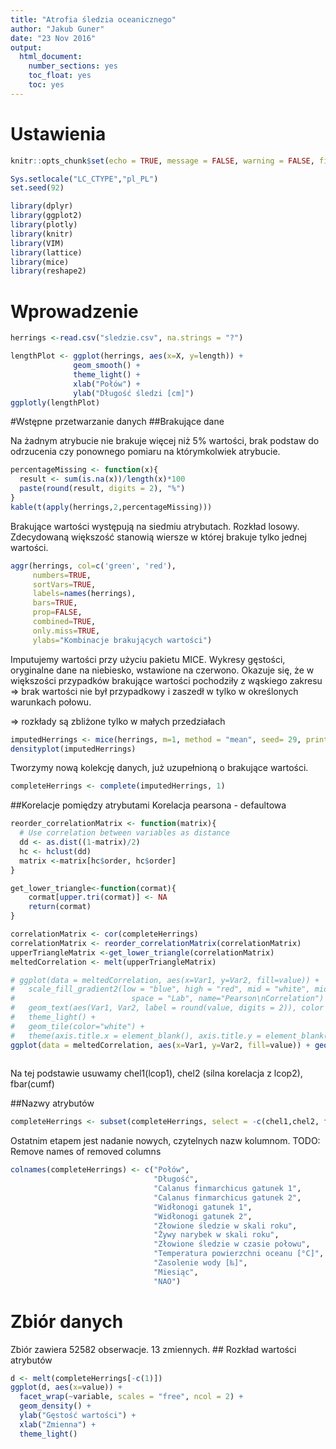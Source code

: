 ```yaml
---
title: "Atrofia śledzia oceanicznego"
author: "Jakub Guner"
date: "23 Nov 2016"
output: 
  html_document:
    number_sections: yes
    toc_float: yes
    toc: yes
---
```

# Ustawienia
```r
knitr::opts_chunk$set(echo = TRUE, message = FALSE, warning = FALSE, fig.align="center")
```

```r
Sys.setlocale("LC_CTYPE","pl_PL")
set.seed(92)
```
<!-- <div style="width:600px; height=400px"> -->
<!-- ![Śledź oceaniczny (*Clupea harengus*), Źródło: Wikimedia](https://upload.wikimedia.org/wikipedia/commons/a/a6/Clupea_harengus_Gervais.jpg) -->
<!-- </div> -->

```r
library(dplyr)
library(ggplot2)
library(plotly)
library(knitr)
library(VIM)
library(lattice)
library(mice)
library(reshape2)
```
# Wprowadzenie

```r
herrings <-read.csv("sledzie.csv", na.strings = "?")
```

```r
lengthPlot <- ggplot(herrings, aes(x=X, y=length)) + 
              geom_smooth() + 
              theme_light() + 
              xlab("Połów") + 
              ylab("Długość śledzi [cm]")
ggplotly(lengthPlot)
```

#Wstępne przetwarzanie danych
##Brakujące dane

Na żadnym atrybucie nie brakuje więcej niż 5% wartości, brak podstaw do odrzucenia czy ponownego pomiaru na którymkolwiek atrybucie.

```r
percentageMissing <- function(x){
  result <- sum(is.na(x))/length(x)*100
  paste(round(result, digits = 2), "%")
}
kable(t(apply(herrings,2,percentageMissing)))
```

Brakujące wartości występują na siedmiu atrybutach. Rozkład losowy. Zdecydowaną większość stanowią wiersze w której brakuje tylko jednej wartości.

```r
aggr(herrings, col=c('green', 'red'), 
     numbers=TRUE, 
     sortVars=TRUE, 
     labels=names(herrings), 
     bars=TRUE, 
     prop=FALSE, 
     combined=TRUE, 
     only.miss=TRUE, 
     ylabs="Kombinacje brakujących wartości")
```

Imputujemy wartości przy użyciu pakietu MICE. Wykresy gęstości, oryginalne dane na niebiesko, wstawione na czerwono. Okazuje się, że w większości przypadków brakujące wartości pochodziły z wąskiego zakresu => brak wartości nie był przypadkowy i zaszedł w tylko w określonych warunkach połowu. 

=> rozkłady są zbliżone tylko w małych przedziałach

```r
imputedHerrings <- mice(herrings, m=1, method = "mean", seed= 29, print=FALSE)
densityplot(imputedHerrings)

```


Tworzymy nową kolekcję danych, już uzupełnioną o brakujące wartości. 
```r
completeHerrings <- complete(imputedHerrings, 1)
```

##Korelacje pomiędzy atrybutami
Korelacja pearsona - defaultowa

```r
reorder_correlationMatrix <- function(matrix){
  # Use correlation between variables as distance
  dd <- as.dist((1-matrix)/2)
  hc <- hclust(dd)
  matrix <-matrix[hc$order, hc$order]
}

get_lower_triangle<-function(cormat){
    cormat[upper.tri(cormat)] <- NA
    return(cormat)
}

correlationMatrix <- cor(completeHerrings)
correlationMatrix <- reorder_correlationMatrix(correlationMatrix)
upperTriangleMatrix <-get_lower_triangle(correlationMatrix)
meltedCorrelation <- melt(upperTriangleMatrix)

# ggplot(data = meltedCorrelation, aes(x=Var1, y=Var2, fill=value)) +
#   scale_fill_gradient2(low = "blue", high = "red", mid = "white", midpoint = 0, limit = c(-1,1), 
#                          space = "Lab", name="Pearson\nCorrelation") + 
#   geom_text(aes(Var1, Var2, label = round(value, digits = 2)), color = "black", size = 3) + 
#   theme_light() + 
#   geom_tile(color="white") + 
#   theme(axis.title.x = element_blank(), axis.title.y = element_blank()) 
ggplot(data = meltedCorrelation, aes(x=Var1, y=Var2, fill=value)) + geom_tile(color="white") + scale_fill_gradient2(low = "blue", high = "red", mid = "white", midpoint = 0, limit = c(-1,1), space = "Lab", name="Pearson\nCorrelation") + theme_light() + theme(axis.title.x = element_blank(), axis.title.y = element_blank(), legend.position="top",legend.direction = "horizontal") + geom_text(aes(Var1, Var2, label = round(value, digits = 2)), color = "black", size = 3)
  
```

Na tej podstawie usuwamy chel1(lcop1), chel2 (silna korelacja z lcop2), fbar(cumf)

##Nazwy atrybutów
```r
completeHerrings <- subset(completeHerrings, select = -c(chel1,chel2, fbar))
```

Ostatnim etapem jest nadanie nowych, czytelnych nazw kolumnom.
TODO: Remove names of removed columns
```r
colnames(completeHerrings) <- c("Połów", 
                                "Długość", 
                                "Calanus finmarchicus gatunek 1", 
                                "Calanus finmarchicus gatunek 2", 
                                "Widłonogi gatunek 1",
                                "Widłonogi gatunek 2",
                                "Złowione śledzie w skali roku",
                                "Żywy narybek w skali roku",
                                "Złowione śledzie w czasie połowu", 
                                "Temperatura powierzchni oceanu [°C]", 
                                "Zasolenie wody [‰]", 
                                "Miesiąc", 
                                "NAO")
```

# Zbiór danych
Zbiór zawiera 52582 obserwacje. 13 zmiennych. 
<!-- Przykładowe rokordy -->
<!-- ```{r headCompleteHerrings, echo=FALSE} -->
<!-- head(completeHerrings) -->
<!-- ``` -->
## Rozkład wartości atrybutów
```r
d <- melt(completeHerrings[-c(1)])
ggplot(d, aes(x=value)) + 
  facet_wrap(~variable, scales = "free", ncol = 2) + 
  geom_density() + 
  ylab("Gęstość wartości") +
  xlab("Zmienna") +
  theme_light()
```
